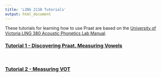 ```yaml
---
title: 'LING 2110 Tutorials'
output: html_document
---
```


These tutorials for learning how to use Praat are based on the [University of Victoria LING 380 Acoustic Phonetics Lab Manual](https://dspace.library.uvic.ca/items/68b5b175-ebd5-4294-b514-48aa2e58ac98).

<h3> [Tutorial 1 - Discovering Praat, Measuring Vowels](Tutorial1.html) </h3> 

<br>

<h3> [Tutorial 2 - Measuring VOT](Tutorial2.html) </h3> 
